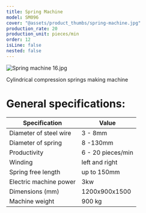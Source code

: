 ```yaml
---
title: Spring Machine
model: SM096
cover: "@assets/product_thumbs/spring-machine.jpg"
production_rate: 20
production_unit: pieces/min
order: 12
isLine: false
nested: false
---
```



<ProductTabs />

![Spring machine 16.jpg](@assets/article_images/spring-machine/spring-machine-16.jpg)

Cylindrical compression springs making machine

# **General specifications**:

| Specification          | Value             |
| ---------------------- | ----------------- |
| Diameter of steel wire | 3 - 8mm           |
| Diameter of spring     | 8 -130mm          |
| Productivity           | 6 - 20 pieces/min |
| Winding                | left and right    |
| Spring free length     | up to 150mm       |
| Electric machine power | 3kw               |
| Dimensions (mm)        | 1200x900x1500     |
| Machine weight         | 900 kg            |
